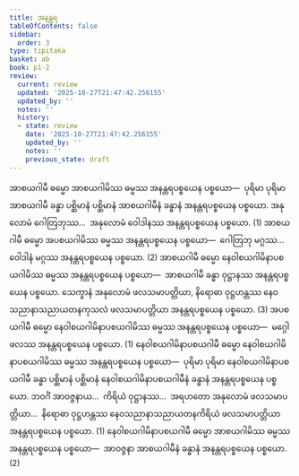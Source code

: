 ```yaml
---
title: အနန္တရ
tableOfContents: false
sidebar:
  order: 3
type: tipitaka
basket: ab
book: p1-2
review:
  current: review
  updated: '2025-10-27T21:47:42.256155'
  updated_by: ''
  notes: ''
  history:
  - state: review
    date: '2025-10-27T21:47:42.256155'
    updated_by: ''
    notes: ''
    previous_state: draft
---
```



<ReviewStatus review={frontmatter.review} showDetails={true} />

<HypothesisAnnotation frontmatter={frontmatter} />

<DynamicBreadcrumb />

<Division number="52" book="p1-2" e="ch" v="37" p="262">

<Paragraph number="1582" book="p1-2">
အာစယဂါမီ ဓမ္မော အာစယဂါမိဿ ဓမ္မဿ အနန္တရပစ္စယေန ပစ္စယော—  ပုရိမာ ပုရိမာ အာစယဂါမီ ခန္ဓာ ပစ္ဆိမာနံ ပစ္ဆိမာနံ အာစယဂါမီနံ ခန္ဓာနံ အနန္တရပစ္စယေန ပစ္စယော. အနုလောမံ ဂေါတြဘုဿ…  အနုလောမံ ဝေါဒါနဿ အနန္တရပစ္စယေန ပစ္စယော. (1)
</Paragraph>

<Paragraph number="1583" book="p1-2">
အာစယဂါမီ ဓမ္မော အပစယဂါမိဿ ဓမ္မဿ အနန္တရပစ္စယေန ပစ္စယော—  ဂေါတြဘု မဂ္ဂဿ…  ဝေါဒါနံ မဂ္ဂဿ အနန္တရပစ္စယေန ပစ္စယော. (2)
</Paragraph>

<Paragraph number="1584" book="p1-2">
အာစယဂါမီ ဓမ္မော နေဝါစယဂါမိနာပစယဂါမိဿ ဓမ္မဿ အနန္တရပစ္စယေန ပစ္စယော—  အာစယဂါမီ ခန္ဓာ ဝုဋ္ဌာနဿ အနန္တရပစ္စယေန ပစ္စယော. သေက္ခာနံ အနုလောမံ ဖလသမာပတ္တိယာ, နိရောဓာ ဝုဋ္ဌဟန္တဿ နေဝသညာနာသညာယတနကုသလံ ဖလသမာပတ္တိယာ အနန္တရပစ္စယေန ပစ္စယော. (3)
</Paragraph>

<Paragraph number="1585" book="p1-2">
အပစယဂါမီ ဓမ္မော နေဝါစယဂါမိနာပစယဂါမိဿ ဓမ္မဿ အနန္တရပစ္စယေန ပစ္စယော—  မဂ္ဂေါ ဖလဿ အနန္တရပစ္စယေန ပစ္စယော. (1)
</Paragraph>

<Paragraph number="1586" book="p1-2">
နေဝါစယဂါမိနာပစယဂါမီ ဓမ္မော နေဝါစယဂါမိနာပစယဂါမိဿ ဓမ္မဿ အနန္တရပစ္စယေန ပစ္စယော—  ပုရိမာ ပုရိမာ နေဝါစယဂါမိနာပစယဂါမီ ခန္ဓာ ပစ္ဆိမာနံ ပစ္ဆိမာနံ နေဝါစယဂါမိနာပစယဂါမီနံ ခန္ဓာနံ အနန္တရပစ္စယေန ပစ္စယော. ဘဝင်္ဂံ အာဝဇ္ဇနာယ…  ကိရိယံ ဝုဋ္ဌာနဿ…  အရဟတော အနုလောမံ ဖလသမာပတ္တိယာ…  နိရောဓာ ဝုဋ္ဌဟန္တဿ နေဝသညာနာသညာယတနကိရိယံ ဖလသမာပတ္တိယာ အနန္တရပစ္စယေန ပစ္စယော. (1)
</Paragraph>

<Paragraph number="1587" book="p1-2">
နေဝါစယဂါမိနာပစယဂါမီ ဓမ္မော အာစယဂါမိဿ ဓမ္မဿ အနန္တရပစ္စယေန ပစ္စယော—  အာဝဇ္ဇနာ အာစယဂါမီနံ ခန္ဓာနံ အနန္တရပစ္စယေန ပစ္စယော. (2)
</Paragraph>
</Division>